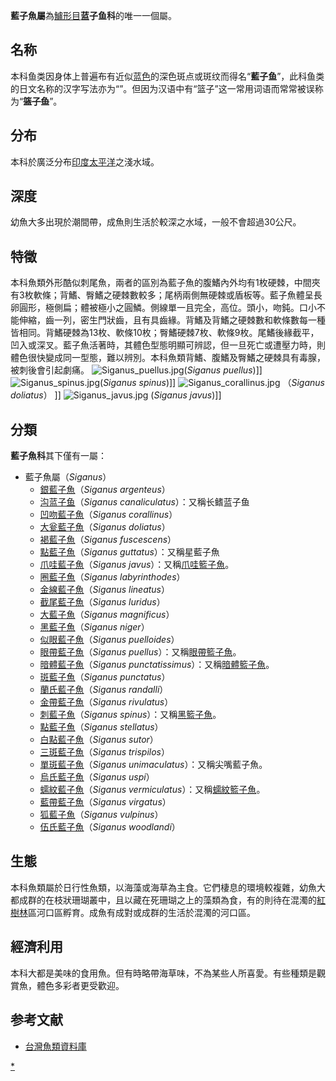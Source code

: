 {{Automatic taxobox
| name = 藍子魚屬
| image = Reef with Forcipiger and Siganus.jpg
| image_width = 250px
| image_caption = [[單斑藍子魚|單斑藍子魚]]
| taxon = Siganus
| authority = [[Peter_Forsskål|Forsskål]], 1775
| synonyms =
}}
'''藍子魚屬'''為[[鱸形目|鱸形目]]'''蓝子鱼科'''的唯一一個屬。

== 名称 ==
本科鱼类因身体上普遍布有近似[[蓝色|蓝色]]的深色斑点或斑纹而得名“'''藍子鱼'''”，此科鱼类的日文名称{{lang|ja|アイゴ}}的汉字写法亦为“{{lang|ja|藍子}}”。但因为汉语中有“篮子”这一常用词语而常常被误称为“'''<del>篮子鱼</del>'''”。

== 分布 ==
本科於廣泛分布[[印度|印度]][[太平洋|太平洋]]之淺水域。

== 深度 ==
幼魚大多出現於潮間帶，成魚則生活於較深之水域，一般不會超過30公尺。

== 特徵 ==
本科魚類外形酷似刺尾魚，兩者的區別為藍子魚的腹鰭內外均有1枚硬棘，中間夾有3枚軟條；背鰭、臀鰭之硬棘數較多；尾柄兩側無硬棘或盾板等。藍子魚體呈長卵圓形，極側扁；體被極小之圓鱗。側線單一且完全，高位。頭小，吻鈍。口小不能伸縮，齒一列，密生門狀齒，且有具齒緣。背鰭及背鰭之硬棘數和軟條數每一種皆相同。背鰭硬棘為13枚、軟條10枚；臀鰭硬棘7枚、軟條9枚。尾鰭後緣截平，凹入或深叉。藍子魚活著時，其體色型態明顯可辨認，但一旦死亡或遭壓力時，則體色很快變成同一型態，難以辨別。本科魚類背鰭、腹鰭及臀鰭之硬棘具有毒腺，被刺後會引起劇痛。
[[File:Siganus_puellus.jpg|thumb]](''Siganus puellus'')]]
[[File:Siganus_spinus.jpg|thumb]](''Siganus spinus'')]]
[[File:Siganus_corallinus.jpg|thumb]] （''Siganus doliatus''） ]]
[[File:Siganus_javus.jpg|thumb]] (''Siganus javus'')]]

== 分類 ==
'''藍子魚科'''其下僅有一屬：
* 藍子魚屬（''Siganus''）
** [[銀藍子魚|銀藍子魚]]（''Siganus argenteus''）
** [[沟蓝子鱼|沟蓝子鱼]]（''Siganus canaliculatus''）：又稱长鳍蓝子鱼
** [[凹吻藍子魚|凹吻藍子魚]]（''Siganus corallinus''）
** [[大瓮藍子魚|大瓮藍子魚]]（''Siganus doliatus''）
** [[褐藍子魚|褐藍子魚]]（''Siganus fuscescens''）
** [[點藍子魚|點藍子魚]]（''Siganus guttatus''）：又稱星藍子魚
** [[爪哇藍子魚|爪哇藍子魚]]（''Siganus javus''）：又稱[[爪哇籃子魚|爪哇籃子魚]]。
** [[圈藍子魚|圈藍子魚]]（''Siganus labyrinthodes''）
** [[金線藍子魚|金線藍子魚]]（''Siganus lineatus''）
** [[截尾藍子魚|截尾藍子魚]]（''Siganus luridus''）
** [[大藍子魚|大藍子魚]]（''Siganus magnificus''）
** [[黑藍子魚|黑藍子魚]]（''Siganus niger''）
** [[似眼藍子魚|似眼藍子魚]]（''Siganus puelloides''）
** [[眼帶藍子魚|眼帶藍子魚]]（''Siganus puellus''）：又稱[[眼帶籃子魚|眼帶籃子魚]]。
** [[暗體藍子魚|暗體藍子魚]]（''Siganus punctatissimus''）：又稱[[暗體籃子魚|暗體籃子魚]]。
** [[斑藍子魚|斑藍子魚]]（''Siganus punctatus''）
** [[蘭氏藍子魚|蘭氏藍子魚]]（''Siganus randalli''）
** [[金帶藍子魚|金帶藍子魚]]（''Siganus rivulatus''）
** [[刺藍子魚|刺藍子魚]]（''Siganus spinus''）：又稱[[黑籃子魚|黑籃子魚]]。
** [[點藍子魚|點藍子魚]]（''Siganus stellatus''）
** [[白點藍子魚|白點藍子魚]]（''Siganus sutor''）
** [[三斑藍子魚|三斑藍子魚]]（''Siganus trispilos''）
** [[單斑藍子魚|單斑藍子魚]]（''Siganus unimaculatus''）：又稱尖嘴藍子魚。
** [[烏氏藍子魚|烏氏藍子魚]]（''Siganus uspi''）
** [[蠕紋藍子魚|蠕紋藍子魚]]（''Siganus vermiculatus''）：又稱[[蠕紋籃子魚|蠕紋籃子魚]]。
** [[藍帶藍子魚|藍帶藍子魚]]（''Siganus virgatus''）
** [[狐藍子魚|狐藍子魚]]（''Siganus vulpinus''）
**[[伍氏藍子魚|伍氏藍子魚]]（''Siganus woodlandi''）

== 生態 ==
本科魚類屬於日行性魚類，以海藻或海草為主食。它們棲息的環境較複雜，幼魚大都成群的在枝狀珊瑚叢中，且以藏在死珊瑚之上的藻類為食，有的則待在混濁的[[紅樹林|紅樹林]]區河口區孵育。成魚有成對或成群的生活於混濁的河口區。

== 經濟利用 ==
本科大都是美味的食用魚。但有時略帶海草味，不為某些人所喜愛。有些種類是觀賞魚，體色多彩者更受歡迎。

== 参考文献 ==
*[http://fishdb.sinica.edu.tw/ 台灣魚類資料庫]{{Wayback|url=http://fishdb.sinica.edu.tw/ |date=20160304193340 }}
{{Taxonbar|from=Q17148}}

[[Category:藍子魚科|*]]
